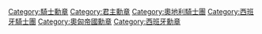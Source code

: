 [[Category:騎士勳章|Category:騎士勳章]]
[[Category:君主勳章|Category:君主勳章]]
[[Category:奧地利騎士團|Category:奧地利騎士團]]
[[Category:西班牙騎士團|Category:西班牙騎士團]]
[[Category:奧匈帝國勳章|Category:奧匈帝國勳章]]
[[Category:西班牙勳章|Category:西班牙勳章]]